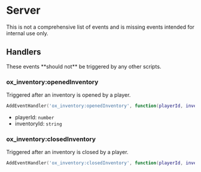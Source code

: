 
# Server

This is not a comprehensive list of events and is missing events intended for internal use only.

## Handlers

<Callout type="warning">
  These events **should not** be triggered by any other scripts.
</Callout>

### ox_inventory:openedInventory

Triggered after an inventory is opened by a player.

```lua
AddEventHandler('ox_inventory:openedInventory', function(playerId, inventoryId) end)
```

- playerId: `number`
- inventoryId: `string`

### ox_inventory:closedInventory

Triggered after an inventory is closed by a player.

```lua
AddEventHandler('ox_inventory:closedInventory', function(playerId, inventoryId) end)
```
